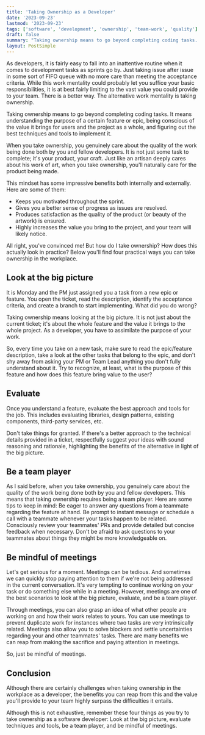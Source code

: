 ```yaml
---
title: 'Taking Ownership as a Developer'
date: '2023-09-23'
lastmod: '2023-09-23'
tags: ['software', 'development', 'ownership', 'team-work', 'quality']
draft: false
summary: "Taking ownership means to go beyond completing coding tasks. Just like an artisan deeply cares about his work of art, when you take ownership, you'll naturally care for the product being made."
layout: PostSimple
---
```


As developers, it is fairly easy to fall into an inattentive routine when it comes to development tasks as sprints go by. Just taking issue after issue in some sort of FIFO queue with no more care than meeting the acceptance criteria. While this work mentality could probably let you suffice your basic responsibilities, it is at best fairly limiting to the vast value you could provide to your team. There is a better way. The alternative work mentality is taking ownership.

Taking ownership means to go beyond completing coding tasks. It means understanding the purpose of a certain feature or epic, being conscious of the value it brings for users and the project as a whole, and figuring out the best techniques and tools to implement it.

When you take ownership, you genuinely care about the quality of the work being done both by you and fellow developers. It is not just some task to complete; it's your product, your craft. Just like an artisan deeply cares about his work of art, when you take ownership, you'll naturally care for the product being made.

This mindset has some impressive benefits both internally and externally. Here are some of them:

- Keeps you motivated throughout the sprint.
- Gives you a better sense of progress as issues are resolved.
- Produces satisfaction as the quality of the product (or beauty of the artwork) is ensured.
- Highly increases the value you bring to the project, and your team will likely notice.

All right, you've convinced me! But how do I take ownership? How does this actually look in practice? Below you'll find four practical ways you can take ownership in the workplace.

## Look at the big picture

It is Monday and the PM just assigned you a task from a new epic or feature. You open the ticket, read the description, identify the acceptance criteria, and create a branch to start implementing. What did you do wrong?

Taking ownership means looking at the big picture. It is not just about the current ticket; it's about the whole feature and the value it brings to the whole project. As a developer, you have to assimilate the purpose of your work.

So, every time you take on a new task, make sure to read the epic/feature description, take a look at the other tasks that belong to the epic, and don't shy away from asking your PM or Team Lead anything you don't fully understand about it. Try to recognize, at least, what is the purpose of this feature and how does this feature bring value to the user?

## Evaluate

Once you understand a feature, evaluate the best approach and tools for the job. This includes evaluating libraries, design patterns, existing components, third-party services, etc.

Don't take things for granted. If there's a better approach to the technical details provided in a ticket, respectfully suggest your ideas with sound reasoning and rationale, highlighting the benefits of the alternative in light of the big picture.

## Be a team player

As I said before, when you take ownership, you genuinely care about the quality of the work being done both by you and fellow developers. This means that taking ownership requires being a team player. Here are some tips to keep in mind: Be eager to answer any questions from a teammate regarding the feature at hand. Be prompt to instant message or schedule a call with a teammate whenever your tasks happen to be related. Consciously review your teammates' PRs and provide detailed but concise feedback when necessary. Don't be afraid to ask questions to your teammates about things they might be more knowledgeable on.

## Be mindful of meetings

Let's get serious for a moment. Meetings can be tedious. And sometimes we can quickly stop paying attention to them if we're not being addressed in the current conversation. It's very tempting to continue working on your task or do something else while in a meeting. However, meetings are one of the best scenarios to look at the big picture, evaluate, and be a team player.

Through meetings, you can also grasp an idea of what other people are working on and how their work relates to yours. You can use meetings to prevent duplicate work for instances where two tasks are very intrinsically related. Meetings also allow you to solve blockers and settle uncertainties regarding your and other teammates' tasks. There are many benefits we can reap from making the sacrifice and paying attention in meetings.

So, just be mindful of meetings.

## Conclusion

Although there are certainly challenges when taking ownership in the workplace as a developer, the benefits you can reap from this and the value you'll provide to your team highly surpass the difficulties it entails.

Although this is not exhaustive, remember these four things as you try to take ownership as a software developer: Look at the big picture, evaluate techniques and tools, be a team player, and be mindful of meetings.